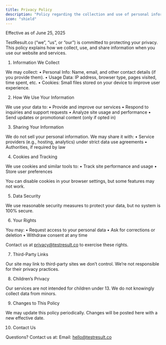 ```yaml
---
title: Privacy Policy
description: "Policy regarding the collection and use of personal information."
icon: "shield"
---
```


Effective as of June 25, 2025

TestResult.co (“we”, “us”, or “our”) is committed to protecting your privacy. This policy explains how we collect, use, and share information when you use our website and services.

1. Information We Collect

We may collect:
• Personal Info: Name, email, and other contact details (if you provide them).
• Usage Data: IP address, browser type, pages visited, time spent, etc.
• Cookies: Small files stored on your device to improve user experience.

2. How We Use Your Information

We use your data to:
• Provide and improve our services
• Respond to inquiries and support requests
• Analyze site usage and performance
• Send updates or promotional content (only if opted in)

3. Sharing Your Information

We do not sell your personal information. We may share it with:
• Service providers (e.g., hosting, analytics) under strict data use agreements
• Authorities, if required by law

4. Cookies and Tracking

We use cookies and similar tools to:
• Track site performance and usage
• Store user preferences

You can disable cookies in your browser settings, but some features may not work.

5. Data Security

We use reasonable security measures to protect your data, but no system is 100% secure.

6. Your Rights

You may:
• Request access to your personal data
• Ask for corrections or deletion
• Withdraw consent at any time

Contact us at privacy@testresult.co to exercise these rights.

7. Third-Party Links

Our site may link to third-party sites we don’t control. We’re not responsible for their privacy practices.

8. Children’s Privacy

Our services are not intended for children under 13. We do not knowingly collect data from minors.

9. Changes to This Policy

We may update this policy periodically. Changes will be posted here with a new effective date.

10. Contact Us

Questions? Contact us at:
Email: hello@testresult.co
